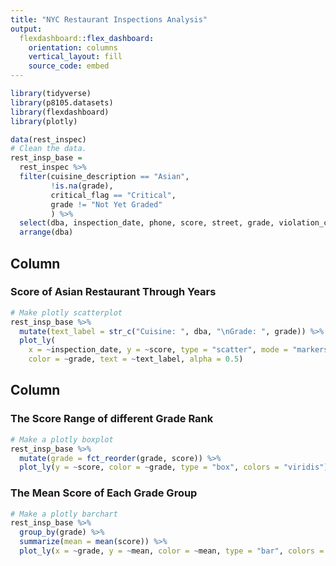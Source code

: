 ```yaml
---
title: "NYC Restaurant Inspections Analysis"
output: 
  flexdashboard::flex_dashboard:
    orientation: columns
    vertical_layout: fill
    source_code: embed
---
```


```r
library(tidyverse)
library(p8105.datasets)
library(flexdashboard)
library(plotly)

data(rest_inspec)
# Clean the data. 
rest_insp_base = 
  rest_inspec %>% 
  filter(cuisine_description == "Asian", 
         !is.na(grade), 
         critical_flag == "Critical", 
         grade != "Not Yet Graded"
         ) %>% 
  select(dba, inspection_date, phone, score, street, grade, violation_code) %>%
  arrange(dba)
```

Column {data-width=650}
-----------------------------------------------------------------------

### Score of Asian Restaurant Through Years

```r
# Make plotly scatterplot
rest_insp_base %>%
  mutate(text_label = str_c("Cuisine: ", dba, "\nGrade: ", grade)) %>% 
  plot_ly(
    x = ~inspection_date, y = ~score, type = "scatter", mode = "markers",
    color = ~grade, text = ~text_label, alpha = 0.5)
```

Column {data-width=350}
-----------------------------------------------------------------------

### The Score Range of different Grade Rank

```r
# Make a plotly boxplot
rest_insp_base %>% 
  mutate(grade = fct_reorder(grade, score)) %>% 
  plot_ly(y = ~score, color = ~grade, type = "box", colors = "viridis")
```

### The Mean Score of Each Grade Group

```r
# Make a plotly barchart
rest_insp_base %>% 
  group_by(grade) %>% 
  summarize(mean = mean(score)) %>% 
  plot_ly(x = ~grade, y = ~mean, color = ~mean, type = "bar", colors = "viridis")
```

